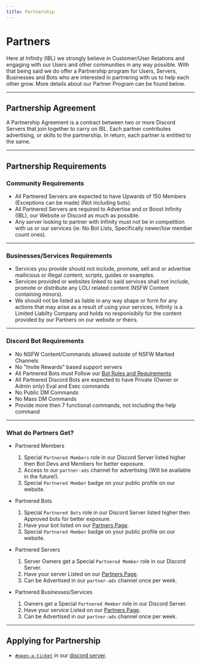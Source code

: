 ```yaml
---
title: Partnership
---
```


# Partners
Here at Infinity (IBL) we strongly believe in Customer/User Relations and engaging with our Users and other communities in any way possible. 
With that being said we do offer a Partnership program for Users, Servers, Businesses and Bots who are interested in partnering with us to help each other grow. 
More details about our Partner Program can be found below.

---

## Partnership Agreement
A Partnership Agreement is a contract between two or more Discord Servers that join together to carry on IBL.
Each partner contributes advertising, or skills to the partnership. In return, each partner is entitled to the same. 

---

## Partnership Requirements

### Community Requirements
* All Partnered Servers are expected to have Upwards of 150 Members (Exceptions can be made) (Not including bots).
* All Partnered Servers are required to Advertise and or Boost Infinity (IBL), our Website or Discord as much as possible.
* Any server looking to partner with Infinity must not be in competition with us or our services (ie: No Bot Lists, Specifically newer/low member count ones).

---

### Businesses/Services Requirements
* Services you provide should not include, promote, sell and or advertise mailicious or illegal content, scripts, guides or examples.
* Services provided or websites linked to said services shall not include, promote or distribute any LOLI related content (NSFW Content containing minors).
* We should not be listed as liable in any way shape or form for any actions that may arise as a result of using your services, Infinity is a Limited Liabilty Company and holds no responisibily for the content provided by our Partners on our website or theirs. 

---

### Discord Bot Requirements
* No NSFW Content/Commands allowed outside of NSFW Marked Channels
* No "Invite Rewards" based support servers
* All Partnered Bots must Follow our [Bot Rules and Requirements](/server/bot-rules/) 
* All Partnered Discord Bots are expected to have Private (Owner or Admin only) Eval and Exec commands
* No Public DM Commands
* No Mass DM Commands
* Provide more then 7 functional commands, not including the help command

---

### What do Partners Get?
* Partnered Members
  1. Special `Partnered Members` role in our Discord Server listed higher then Bot Devs and Members for better exposure.
  2. Access to our `partner-ads` channel for advertising (Will be available in the future!).
  3. Special `Partnered Member` badge on your public profile on our website.

* Partnered Bots
  1. Special `Partnered Bots` role in our Discord Server listed higher then Approved bots for better exposure.
  2. Have your bot listed on our [Partners Page](https://infinitybotlist.com/partners).
  3. Special `Partnered Member` badge on your public profile on our website.

* Partnered Servers
  1. Server Owners get a Special `Partnered Member` role in our Discord Server.
  2. Have your server Listed on our [Partners Page](https://infinitybotlist.com/partners).
  3. Can be Advertised in our `partner-ads` channel once per week.

* Partnered Businesses/Services
  1. Owners get a Special `Partnered Member` role in our Discord Server.
  2. Have your service Listed on our [Partners Page](https://infinitybotlist.com/partners).
  3. Can be Advertised in our `partner-ads` channel once per week.


---

## Applying for Partnership
* [`#open-a-ticket`](https://discord.com/channels/758641373074423808/816156732929081366) in our [discord server](https://infinitybotlist.com/discord).

